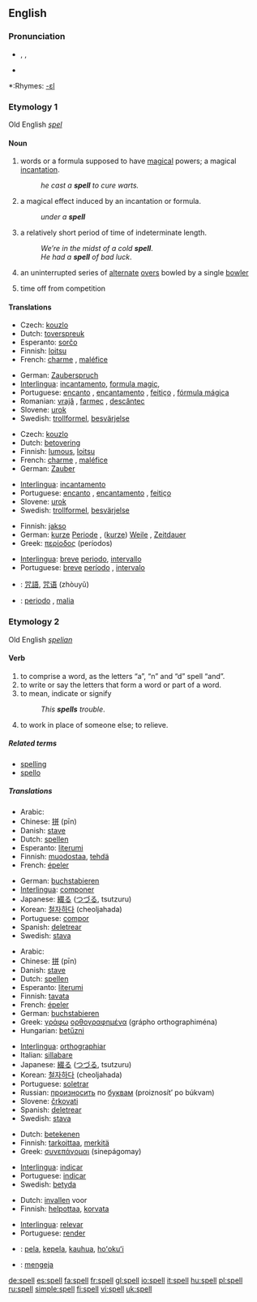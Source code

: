 ==English==

===Pronunciation===
* {{AHD|spĕl}}, {{IPA|/spel/}}, {{SAMPA|/spel/}}
*{{audio|en-us-spell.ogg|Audio (US)}}

*:Rhymes: [[Rhymes:English:-ɛl|-ɛl]]

===Etymology 1===
Old English ''[[spel]]''

====Noun====
{{en-noun}}

# words or a formula supposed to have [[magical]] powers; a magical [[incantation]].
#: ''he cast a '''spell''' to cure warts.''
# a magical effect induced by an incantation or formula.
#: ''under a '''spell'''''
# a relatively short period of time of indeterminate length.
#: ''We’re in the midst of a cold '''spell'''''.
#: ''He had a '''spell''' of bad luck''.
# {{cricket}} an uninterrupted series of [[alternate]] [[over]]s bowled by a single [[bowler]]
# {{horseracing}} time off from competition

====Translations====
{{rfc-level|Translations at L3+ (AutoFormat would have corrected level of Translations)}}
{{trans-top|magical incantation}}
*Czech: [[kouzlo]]
*Dutch: [[toverspreuk]] {{f}}
*Esperanto: [[sorĉo]]
*Finnish: [[loitsu]]
*French: [[charme]] {{m}}, [[maléfice]] {{italbrac|for an evil spell}}
{{trans-mid}}
*German: [[Zauberspruch]] {{m}}
*[[Interlingua]]: [[incantamento]], [[formula magic]],
*Portuguese: [[encanto]] {{m}}, [[encantamento]] {{m}}, [[feitiço]] {{m}}, [[fórmula mágica]] {{f}}
*Romanian: [[vrajă]] {{f}}, [[farmec]] {{n}}, [[descântec]] {{n}}
*Slovene: [[urok]] {{m}}
*Swedish: [[trollformel]], [[besvärjelse]]
{{trans-bottom}}

{{trans-top|magical effect induced by an incantation}}
*Czech: [[kouzlo]]
*Dutch: [[betovering]] {{f}}
*Finnish: [[lumous]], [[loitsu]]
*French: [[charme]] {{m}}, [[maléfice]] {{italbrac|for an evil spell}}
*German: [[Zauber]] {{m}}
{{trans-mid}}
*[[Interlingua]]: [[incantamento]]
*Portuguese: [[encanto]] {{m}}, [[encantamento]] {{m}}, [[feitiço]] {{m}}
*Slovene: [[urok]] {{m}}
*Swedish: [[trollformel]], [[besvärjelse]]
{{trans-bottom}}

{{trans-top|short period of time of indeterminate length}}
*Finnish: [[jakso]]
*German: [[kurze]] [[Periode]] {{f}}, ([[kurze]]) [[Weile]] {{f}}, [[Zeitdauer]] {{f}}
*Greek: [[περίοδος]] (períodos) {{f}}
{{trans-mid}}
*[[Interlingua]]: [[breve]] [[periodo]], [[intervallo]]
*Portuguese: [[breve]] [[período]] {{m}}, [[intervalo]] {{m}}
{{trans-bottom}}

{{checktrans}}
{{trans-top|Translations to be categorised}}
*{{ttbc|Chinese}}: [[咒語]], [[咒语]] (zhòuyǔ)
{{trans-mid}}
*{{ttbc|Italian}}: [[periodo]] {{m}}, [[malia]] {{f}}
{{trans-bottom}}

===Etymology 2===
Old English ''[[spelian]]''

====Verb====
{{en-verb|spells|spelling|'''[[spelled]] '''or''' [[spelt]]'''}}

# to comprise a word, as the letters “a”, “n” and “d” spell “and”.
# to write or say the letters that form a word or part of a word.
# to mean, indicate or signify
#: ''This '''spells''' trouble''.
# to work in place of someone else; to relieve.

=====Related terms=====
*[[spelling]]
*[[spello]]

=====Translations=====
{{trans-top|to comprise a word}}
*Arabic: {{ARchar|[[تهجئ]]}} {{Unicode|(tahájja’)}}
*Chinese: [[拼]] (pīn)
*Danish: [[stave]]
*Dutch: [[spellen]]
*Esperanto: [[literumi]]
*Finnish: [[muodostaa]], [[tehdä]]
*French: [[épeler]]
{{trans-mid}}
*German: [[buchstabieren]]
*[[Interlingua]]: [[componer]]
*Japanese: [[綴る]] ([[つづる]], tsutzuru)
*Korean: [[철자하다]] (cheoljahada)
*Portuguese: [[compor]]
*Spanish: [[deletrear]]
*Swedish: [[stava]]
{{trans-bottom}}

{{trans-top|to write or say the letters that form a word}}
*Arabic: {{ARchar|[[تهجئ]]}} {{Unicode|(tahájja’)}}
*Chinese: [[拼]] (pīn)
*Danish: [[stave]]
*Dutch: [[spellen]]
*Esperanto: [[literumi]]
*Finnish: [[tavata]]
*French: [[épeler]]
*German: [[buchstabieren]]
*Greek: [[γράφω]] [[ορθογραφημένα]] (grápho orthographiména)
*Hungarian: [[betűzni]]
{{trans-mid}}
*[[Interlingua]]: [[orthographiar]]
*Italian: [[sillabare]]
*Japanese: [[綴る]] ([[つづる]], tsutzuru)
*Korean: [[철자하다]] (cheoljahada)
*Portuguese: [[soletrar]]
*Russian: [[произносить]] по [[буква|буквам]] (proiznosít’ po búkvam)
*Slovene: [[črkovati]]
*Spanish: [[deletrear]]
*Swedish: [[stava]]
{{trans-bottom}}

{{trans-top|to mean, indicate or signify}}
*Dutch: [[betekenen]]
*Finnish: [[tarkoittaa]], [[merkitä]]
*Greek: [[συνεπάγομαι]] (sinepágomay)
{{trans-mid}}
*[[Interlingua]]: [[indicar]]
*Portuguese: [[indicar]]
*Swedish: [[betyda]]
{{trans-bottom}}

{{trans-top|to relieve}}
*Dutch: [[invallen]] voor
*Finnish: [[helpottaa]], [[korvata]]
{{trans-mid}}
*[[Interlingua]]: [[relevar]]
*Portuguese: [[render]]
{{trans-bottom}}

{{checktrans}}
{{trans-top|Translations to be categorised}}
*{{ttbc|Hawaiian}}: [[pela]], [[kepela]], [[kauhua]], [[hoʻokuʻi]]
{{trans-mid}}
*{{ttbc|Indonesian}}: [[eja|mengeja]]
{{trans-bottom}}

[[de:spell]]
[[es:spell]]
[[fa:spell]]
[[fr:spell]]
[[gl:spell]]
[[io:spell]]
[[it:spell]]
[[hu:spell]]
[[pl:spell]]
[[ru:spell]]
[[simple:spell]]
[[fi:spell]]
[[vi:spell]]
[[uk:spell]]